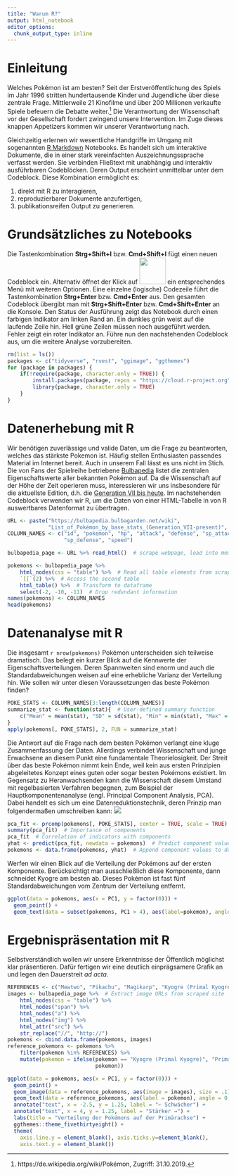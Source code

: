 ```yaml
---
title: "Warum R?"
output: html_notebook
editor_options:
  chunk_output_type: inline
---
```



# Einleitung

Welches Pokémon ist am besten? Seit der Erstveröffentlichung des Spiels im Jahr 1996 stritten hundertausende Kinder und Jugendliche über diese zentrale Frage. Mittlerweile 21 Kinofilme und über 200 Millionen verkaufte Spiele befeuern die Debatte weiter.[^1] Die Verantwortung der Wissenschaft vor der Gesellschaft fordert zwingend unsere Intervention. Im Zuge dieses knappen Appetizers kommen wir unserer Verantwortung nach.

Gleichzeitig erlernen wir wesentliche Handgriffe im Umgang mit sogenannten [R Markdown](http://rmarkdown.rstudio.com) Notebooks. Es handelt sich um interaktive Dokumente, die in einer stark vereinfachten Auszeichnungssprache verfasst werden. Sie verbinden Fließtext mit unabhängig und interaktiv ausführbaren Codeblöcken. Deren Output erscheint unmittelbar unter dem Codeblock. Diese Kombination ermöglicht es:

1. direkt mit R zu interagieren,
2. reproduzierbarer Dokumente anzufertigen,
3. publikationsreifen Output zu generieren.

[^1]: https://de.wikipedia.org/wiki/Pokémon, Zugriff:
      31.10.2019.


# Grundsätzliches zu Notebooks

Die Tastenkombination **Strg+Shift+I** bzw. **Cmd+Shift+I** fügt einen neuen Codeblock ein. Alternativ öffnet der Klick auf ![](insert_button.png){width=60px} ein entsprechendes Menü mit weiteren Optionen. Eine einzelne (logische) Codezeile führt die Tastenkombination **Strg+Enter** bzw. **Cmd+Enter** aus. Den gesamten Codeblock übergibt man mit **Strg+Shift+Enter** bzw. **Cmd+Shift+Enter** an die Konsole. Den Status der Ausführung zeigt das Notebook durch einen farbigen Indikator am linken Rand an. Ein dunkles grün weist auf die laufende Zeile hin. Hell grüne Zeilen müssen noch ausgeführt werden. Fehler zeigt ein roter Indikator an. Führe nun den nachstehenden  Codeblock aus, um die weitere Analyse vorzubereiten.

```r
rm(list = ls())
packages <- c("tidyverse", "rvest", "ggimage", "ggthemes")
for (package in packages) {
    if(!require(package, character.only = TRUE)) {
        install.packages(package, repos = "https://cloud.r-project.org")
        library(package, character.only = TRUE)
    }
}
```


# Datenerhebung mit R

Wir benötigen zuverlässige und valide Daten, um die Frage zu beantworten, welches das stärkste Pokemon ist. Häufig stellen Enthusiasten passendes Material im Internet bereit. Auch in unserem Fall lässt es uns nicht im Stich. Die von Fans der Spielreihe betriebene [Bulbapedia](https://bulbapedia.bulbagarden.net/wiki) listet die zentralen Eigenschaftswerte aller bekannten Pokémon auf. Da die Wissenschaft auf der Höhe der Zeit operieren muss, interessieren wir uns insbesondere für die aktuellste Edition, d.h. die [Generation VII bis heute](https://bulbapedia.bulbagarden.net/wiki/List_of_Pokémon_by_base_stats_(Generation_VII-present)). Im nachstehenden Codeblock verwenden wir R, um die Daten von einer HTML-Tabelle in von R auswertbares Datenformat zu übertragen.

```r
URL <- paste("https://bulbapedia.bulbagarden.net/wiki",
             "List_of_Pokémon_by_base_stats_(Generation_VII-present)", sep = "/")
COLUMN_NAMES <- c("id", "pokemon", "hp", "attack", "defense", "sp_attack",
                  "sp_defense", "speed")

bulbapedia_page <- URL %>% read_html()  # scrape webpage, load into memory

pokemons <- bulbapedia_page %>%
    html_nodes(css = "table") %>%  # Read all table elements from scraped page
    `[[`(2) %>%  # Access the second table
    html_table() %>%  # Transform to dataframe
    select(-2, -10, -11)  # Drop redundant information
names(pokemons) <- COLUMN_NAMES
head(pokemons)
```


# Datenanalyse mit R

Die insgesamt `r nrow(pokemons)` Pokémon unterscheiden sich teilweise dramatisch. Das belegt ein kurzer Blick auf die Kennwerte der Eigenschaftsverteilungen. Deren Spannweiten sind enorm und auch die Standardabweichungen weisen auf eine erhebliche Varianz der Verteilung hin. Wie sollen wir unter diesen Voraussetzungen das beste Pokémon finden?

```r
POKE_STATS <- COLUMN_NAMES[3:length(COLUMN_NAMES)]
summarize_stat <- function(stat){  # User-defined summary function
    c("Mean" = mean(stat), "SD" = sd(stat), "Min" = min(stat), "Max" = max(stat))
}
apply(pokemons[, POKE_STATS], 2, FUN = summarize_stat)
```

Die Antwort auf die Frage nach dem besten Pokémon verlangt eine kluge Zusammenfassung der Daten. Allerdings verbindet Wissenschaft und junge Erwachsene an diesem Punkt eine fundamentale Theorielosigkeit. Der Streit über das beste Pokémon nimmt kein Ende, weil kein aus ersten Prinzipien abgeleitetes Konzept eines guten oder sogar besten Pokémons existiert. Im Gegensatz zu Heranwachsenden kann die Wissenschaft diesem Umstand mit regelbasierten Verfahren begegnen, zum Beispiel der Hauptkomponentenanalyse (engl. Principal Component Analysis, PCA). Dabei handelt es sich um eine Datenreduktionstechnik, deren Prinzip man folgendermaßen umschreiben kann: ![](banana_notebook.png)

```r
pca_fit <- prcomp(pokemons[, POKE_STATS], center = TRUE, scale = TRUE)  # PCA
summary(pca_fit)  # Importance of components
pca_fit  # Correlation of indicators with components
yhat <- predict(pca_fit, newdata = pokemons)  # Predict component values
pokemons <- data.frame(pokemons, yhat)  # Append component values to data
```

Werfen wir einen Blick auf die Verteilung der Pokémons auf der ersten Komponente.
Berücksichtigt man ausschließlich diese Komponente, dann schneidet Kyogre am besten
ab. Dieses Pokémon ist fast fünf Standardabweichungen vom Zentrum der Verteilung
entfernt.

```r
ggplot(data = pokemons, aes(x = PC1, y = factor(0))) +
  geom_point() +
  geom_text(data = subset(pokemons, PC1 > 4), aes(label=pokemon), angle=90)
```


# Ergebnispräsentation mit R

Selbstverständlich wollen wir unsere Erkenntnisse der Öffentlich möglichst klar präsentieren. Dafür fertigen wir eine deutlich einprägsamere Grafik an und legen den Dauerstreit *ad acta*.

```r
REFERENCES <- c("Mewtwo", "Pikachu", "Magikarp", "Kyogre (Primal Kyogre)")
images <- bulbapedia_page %>%  # Extract image URLs from scraped site
    html_nodes(css = "table") %>%
    html_nodes("span") %>%
    html_nodes("a") %>%
    html_nodes("img") %>%
    html_attr("src") %>%
    str_replace("//", "http://")
pokemons <- cbind.data.frame(pokemons, images)
reference_pokemons <- pokemons %>%
    filter(pokemon %in% REFERENCES) %>%
    mutate(pokemon = ifelse(pokemon == "Kyogre (Primal Kyogre)", "Primal\nKyogre",
                            pokemon))

ggplot(data = pokemons, aes(x = PC1, y = factor(0))) +
  geom_point() +
  geom_image(data = reference_pokemons, aes(image = images), size = .1) +
  geom_text(data = reference_pokemons, aes(label = pokemon), angle = 0, nudge_y = -.25) +
  annotate("text", x = -2.5, y = 1.25, label = "← Schwächer") +
  annotate("text", x = 4, y = 1.25, label = "Stärker →") +
  labs(title = "Verteilung der Pokémons auf der Primärachse") +
  ggthemes::theme_fivethirtyeight() +
  theme(
    axis.line.y = element_blank(), axis.ticks.y=element_blank(),
    axis.text.y = element_blank())
```
